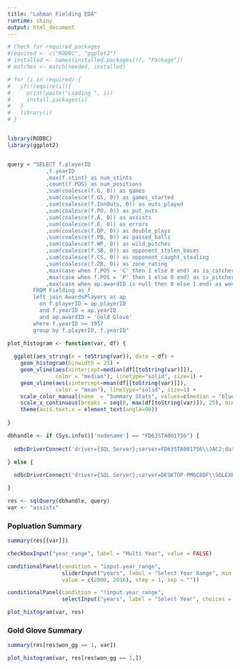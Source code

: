 ```yaml
---
title: "Lahman Fielding EDA"
runtime: shiny
output: html_document
---
```


<!-- # ```{r setup, include=FALSE} -->
<!-- # knitr::opts_chunk$set(echo = TRUE) -->
<!-- # ``` -->

```r

# Check for required packages
#required <- c("RODBC", "ggplot2")
# installed <- names(installed.packages()[, "Package"])
# matches <- match(needed, installed)

# for (i in required) {
#   if(!require(i)){
#     print(paste("Loading ", i))
#     install.packages(i)
#   }
#   library(i)
# }


library(RODBC)
library(ggplot2)


query = "SELECT f.playerID
            ,f.yearID
            ,max(f.stint) as num_stints
            ,count(f.POS) as num_positions
            ,sum(coalesce(f.G, 0)) as games
            ,sum(coalesce(f.GS, 0)) as games_started
            ,sum(coalesce(f.InnOuts, 0)) as outs_played
            ,sum(coalesce(f.PO, 0)) as put_outs
            ,sum(coalesce(f.A, 0)) as assists
            ,sum(coalesce(f.E, 0)) as errors
            ,sum(coalesce(f.DP, 0)) as double_plays
            ,sum(coalesce(f.PB, 0)) as passed_balls
            ,sum(coalesce(f.WP, 0)) as wild_pitches
            ,sum(coalesce(f.SB, 0)) as opponent_stolen_bases
            ,sum(coalesce(f.CS, 0)) as opponent_caught_stealing
            ,sum(coalesce(f.ZR, 0)) as zone_rating
            ,max(case when f.POS = 'C' then 1 else 0 end) as is_catcher
            ,max(case when f.POS = 'P' then 1 else 0 end) as is_pitcher
            ,max(case when ap.awardID is null then 0 else 1 end) as won_gg
        FROM Fielding as f
        left join AwardsPlayers as ap 
          on f.playerID = ap.playerID
          and f.yearID = ap.yearID
          and ap.awardID = 'Gold Glove'
        where f.yearID >= 1957
        group by f.playerID, f.yearID"

plot_histogram <- function(var, df) {
  
  ggplot(aes_string(x = toString(var)), data = df) +
    geom_histogram(binwidth = 25) +
    geom_vline(aes(xintercept=median(df[[toString(var)]]),
               color = "median"), linetype="solid", size=1) +
    geom_vline(aes(xintercept=mean(df[[toString(var)]]),
               color = "mean"), linetype="solid", size=1) +    
    scale_color_manual(name  = "Summary Stats", values=c(median = "blue", mean = "red")) +
    scale_x_continuous(breaks = seq(0, max(df[toString(var)]), 25), minor_breaks = NULL) +
    theme(axis.text.x = element_text(angle=90))
  
}

dbhandle <- if (Sys.info()['nodename'] == "FD63STA001756") {
  
  odbcDriverConnect('driver={SQL Server};server=FD63STA001756\\JAC2;database=lahman;trusted_connection=true')

} else {
     
  odbcDriverConnect('driver={SQL Server};server=DESKTOP-PM6C8DF\\SQLEXPRESS;database=lahman;trusted_connection=true')

}

res <- sqlQuery(dbhandle, query)
var <- "assists"
```



### Popluation Summary
```r
summary(res[[var]])
```


```r

checkboxInput("year_range", label = "Multi Year", value = FALSE)

conditionalPanel(condition = "input.year_range",
                 sliderInput("years", label = "Select Year Range", min  = min(res$yearID), max = max(res$yearID),
                 value = c(2000, 2016), step = 1, sep = ""))

conditionalPanel(condition = "!input.year_range",
                 selectInput("years", label = "Select Year", choices = seq(min(res$yearID), max(res$yearID))))

```

```r
plot_histogram(var, res)
```


### Gold Glove Summary
```r
summary(res[res$won_gg == 1, var])
```
```r
plot_histogram(var, res[res$won_gg == 1,])

```




